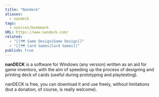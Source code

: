 ```yaml
---
title: "Nandeck"
aliases:
  - nandeck
tags:
  - sources/bookmark
URL: https://www.nandeck.com/
related:
  - "[[🗺️ Game Design|Game Design]]"
  - "[[🗺️ Card Games|Card Games]]"
publish: true
---
```




**nanDECK** is a software for Windows (any version) written as an aid for game inventors, with the aim of speeding up the process of designing and printing deck of cards (useful during prototyping and playtesting).

nanDECK is free, you can download it and use freely, without limitations (but a donation, of course, is really welcome).